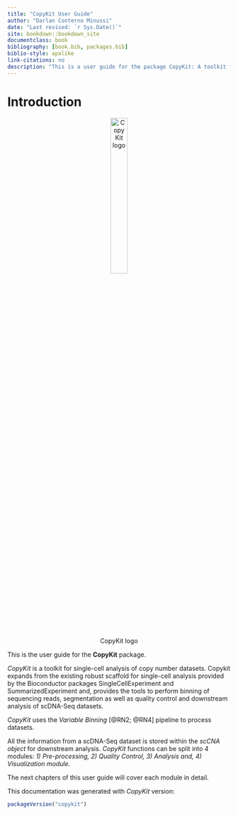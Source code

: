 ```yaml
--- 
title: "CopyKit User Guide"
author: "Darlan Conterno Minussi"
date: "Last revised: `r Sys.Date()`"
site: bookdown::bookdown_site
documentclass: book
bibliography: [book.bib, packages.bib]
biblio-style: apalike
link-citations: no
description: "This is a user guide for the package CopyKit: A toolkit for single-cell CNA analysis."
---
```


# Introduction

<center>
![CopyKit logo](images/copykit_hexsticker_v2.png){height=30% width=30%}
</center>

This is the user guide for the **CopyKit** package.

*CopyKit* is a toolkit for single-cell analysis of copy number datasets. Copykit expands from the existing robust scaffold for single-cell analysis provided by the Bioconductor packages SingleCellExperiment and SummarizedExperiment and, provides the tools to perform binning of sequencing reads, segmentation as well as quality control and downstream analysis of scDNA-Seq datasets.

*CopyKit* uses the *Variable Binning* [@RN2; @RN4] pipeline to process datasets.

All the information from a scDNA-Seq dataset is stored within the *scCNA object* for downstream analysis. *CopyKit* functions can be split into 4 modules: *1) Pre-processing, 2) Quality Control, 3) Analysis and, 4) Visualization module.*

The next chapters of this user guide will cover each module in detail.

This documentation was generated with *CopyKit* version:
```r
packageVersion("copykit")
```
